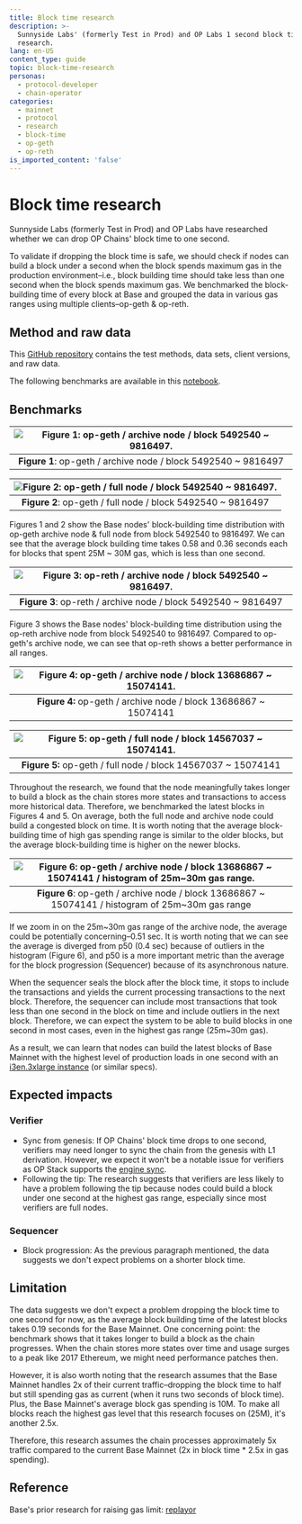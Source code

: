 ```yaml
---
title: Block time research
description: >-
  Sunnyside Labs' (formerly Test in Prod) and OP Labs 1 second block time
  research.
lang: en-US
content_type: guide
topic: block-time-research
personas:
  - protocol-developer
  - chain-operator
categories:
  - mainnet
  - protocol
  - research
  - block-time
  - op-geth
  - op-reth
is_imported_content: 'false'
---
```


# Block time research

Sunnyside Labs (formerly Test in Prod) and OP Labs have researched whether we can drop OP Chains' block time to one second.

To validate if dropping the block time is safe, we should check if nodes can build a block under a second when the block spends maximum gas in the production environment–i.e., block building time should take less than one second when the block spends maximum gas. We benchmarked the block-building time of every block at Base and grouped the data in various gas ranges using multiple clients–op-geth & op-reth.

## Method and raw data

This [GitHub repository](https://github.com/testinprod-io/block-building-stats/tree/main) contains the test methods, data sets, client versions, and raw data.

The following benchmarks are available in this [notebook](https://github.com/testinprod-io/block-building-stats/blob/main/stats.ipynb).

## Benchmarks

| ![Figure 1: op-geth / archive node / block 5492540 \~ 9816497.](/img/op-stack/protocol/block-time-research-figure-1.png) |
| :----------------------------------------------------------------------------------------------------------------------: |
|                              **Figure 1**: op-geth / archive node / block 5492540 \~ 9816497                             |

| ![Figure 2: op-geth / full node / block 5492540 \~ 9816497.](/img/op-stack/protocol/block-time-research-figure-2.png) |
| :-------------------------------------------------------------------------------------------------------------------: |
|                              **Figure 2**: op-geth / full node / block 5492540 \~ 9816497                             |

Figures 1 and 2 show the Base nodes' block-building time distribution with op-geth archive node & full node from block 5492540 to 9816497. We can see that the average block building time takes 0.58 and 0.36 seconds each for blocks that spent 25M \~ 30M gas, which is less than one second.

| ![Figure 3: op-reth / archive node / block 5492540 \~ 9816497.](/img/op-stack/protocol/block-time-research-figure-3.png) |
| :----------------------------------------------------------------------------------------------------------------------: |
|                              **Figure 3**: op-reth / archive node / block 5492540 \~ 9816497                             |

Figure 3 shows the Base nodes' block-building time distribution using the op-reth archive node from block 5492540 to 9816497. Compared to op-geth's archive node, we can see that op-reth shows a better performance in all ranges.

| ![Figure 4: op-geth / archive node / block 13686867 \~ 15074141.](/img/op-stack/protocol/block-time-research-figure-4.png) |
| :------------------------------------------------------------------------------------------------------------------------: |
|                              **Figure 4:** op-geth / archive node / block 13686867 \~ 15074141                             |

| ![Figure 5: op-geth / full node / block 14567037 \~ 15074141.](/img/op-stack/protocol/block-time-research-figure-5.png) |
| :---------------------------------------------------------------------------------------------------------------------: |
|                              **Figure 5:** op-geth / full node / block 14567037 \~ 15074141                             |

Throughout the research, we found that the node meaningfully takes longer to build a block as the chain stores more states and transactions to access more historical data. Therefore, we benchmarked the latest blocks in Figures 4 and 5. On average, both the full node and archive node could build a congested block on time. It is worth noting that the average block-building time of high gas spending range is similar to the older blocks, but the average block-building time is higher on the newer blocks.

| ![Figure 6: op-geth / archive node / block 13686867 \~ 15074141 / histogram of 25m\~30m gas range.](/img/op-stack/protocol/block-time-research-figure-6.png) |
| :----------------------------------------------------------------------------------------------------------------------------------------------------------: |
|                              **Figure 6**: op-geth / archive node / block 13686867 \~ 15074141 / histogram of 25m\~30m gas range                             |

If we zoom in on the 25m\~30m gas range of the archive node, the average could be potentially concerning–0.51 sec. It is worth noting that we can see the average is diverged from p50 (0.4 sec) because of outliers in the histogram (Figure 6), and p50 is a more important metric than the average for the block progression (Sequencer) because of its asynchronous nature.

When the sequencer seals the block after the block time, it stops to include the transactions and yields the current processing transactions to the next block. Therefore, the sequencer can include most transactions that took less than one second in the block on time and include outliers in the next block. Therefore, we can expect the system to be able to build blocks in one second in most cases, even in the highest gas range (25m\~30m gas).

As a result, we can learn that nodes can build the latest blocks of Base Mainnet with the highest level of production loads in one second with an [i3en.3xlarge instance](https://aws.amazon.com/ec2/instance-types/i3en/) (or similar specs).

## Expected impacts

### Verifier

*   Sync from genesis: If OP Chains' block time drops to one second, verifiers may need longer to sync the chain from the genesis with L1 derivation. However, we expect it won't be a notable issue for verifiers as OP Stack supports the [engine sync](/operators/node-operators/management/snap-sync).
*   Following the tip: The research suggests that verifiers are less likely to have a problem following the tip because nodes could build a block under one second at the highest gas range, especially since most verifiers are full nodes.

### Sequencer

*   Block progression: As the previous paragraph mentioned, the data suggests we don't expect problems on a shorter block time.

## Limitation

The data suggests we don't expect a problem dropping the block time to one second for now, as the average block building time of the latest blocks takes 0.19 seconds for the Base Mainnet. One concerning point: the benchmark shows that it takes longer to build a block as the chain progresses. When the chain stores more states over time and usage surges to a peak like 2017 Ethereum, we might need performance patches then.

However, it is also worth noting that the research assumes that the Base Mainnet handles 2x of their current traffic–dropping the block time to half but still spending gas as current (when it runs two seconds of block time). Plus, the Base Mainnet's average block gas spending is 10M. To make all blocks reach the highest gas level that this research focuses on (25M), it's another 2.5x.

Therefore, this research assumes the chain processes approximately 5x traffic compared to the current Base Mainnet (2x in block time \* 2.5x in gas spending).

## Reference

Base's prior research for raising gas limit: [replayor](https://github.com/danyalprout/replayor)
